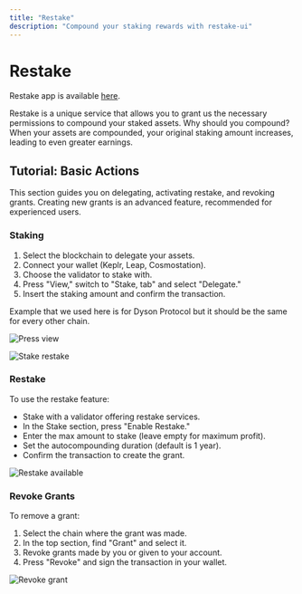 ```yaml
---
title: "Restake"
description: "Compound your staking rewards with restake-ui"
---
```

# Restake

Restake app is available [here](https://restake.cogwheel.zone).

Restake is a unique service that allows you to grant us the necessary
permissions to compound your staked assets. Why should you compound? When
your assets are compounded, your original staking amount increases,
leading to even greater earnings.

## Tutorial: Basic Actions

This section guides you on delegating, activating restake, and revoking grants.
Creating new grants is an advanced feature, recommended for experienced users.

### Staking

1. Select the blockchain to delegate your assets.
2. Connect your wallet (Keplr, Leap, Cosmostation).
3. Choose the validator to stake with.
4. Press "View," switch to "Stake, tab" and select "Delegate."
5. Insert the staking amount and confirm the transaction.

Example that we used here is for Dyson Protocol but it should be the same for every other chain.

![Press view](/assets/restakeView.webp)

![Stake restake](/assets/restakeStaking.webp)

### Restake

To use the restake feature:

- Stake with a validator offering restake services.
- In the Stake section, press "Enable Restake."
- Enter the max amount to stake (leave empty for maximum profit).
- Set the autocompounding duration (default is 1 year).
- Confirm the transaction to create the grant.

![Restake available](/assets/restakeAvailable.webp)

### Revoke Grants

To remove a grant:

1. Select the chain where the grant was made.
2. In the top section, find "Grant" and select it.
3. Revoke grants made by you or given to your account.
4. Press "Revoke" and sign the transaction in your wallet.

![Revoke grant](/assets/revokeGrant.webp)